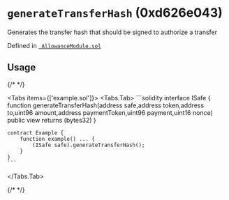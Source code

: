 

<LegacyCallout />

# `generateTransferHash` (0xd626e043)



Generates the transfer hash that should be signed to authorize a transfer


Defined in [` AllowanceModule.sol`](https://github.com/safe-global/safe-modules/tree/allowance/v0.1.1/modules/allowances/contracts/AllowanceModule.sol#L214)


## Usage

{/* <!-- vale off --> */}

<Tabs items={['example.sol']}>
  <Tabs.Tab>
    ```solidity
    interface ISafe {
        function generateTransferHash(address safe,address token,address to,uint96 amount,address paymentToken,uint96 payment,uint16 nonce) public view returns (bytes32)
    }

    contract Example {
        function example() ... {
            (ISafe safe).generateTransferHash();
        }
    }
    ```
  </Tabs.Tab>
</Tabs>

{/* <!-- vale on --> */}






